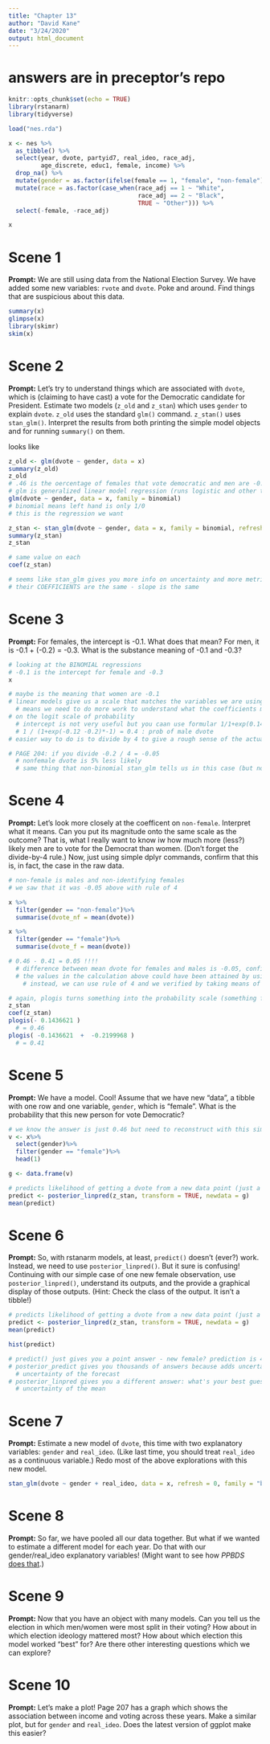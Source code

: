 ```yaml
---
title: "Chapter 13"
author: "David Kane"
date: "3/24/2020"
output: html_document
---
```

# answers are in preceptor's repo
```r
knitr::opts_chunk$set(echo = TRUE)
library(rstanarm)
library(tidyverse)

load("nes.rda")

x <- nes %>% 
  as_tibble() %>% 
  select(year, dvote, partyid7, real_ideo, race_adj, 
         age_discrete, educ1, female, income) %>% 
  drop_na() %>% 
  mutate(gender = as.factor(ifelse(female == 1, "female", "non-female"))) %>% 
  mutate(race = as.factor(case_when(race_adj == 1 ~ "White",
                                    race_adj == 2 ~ "Black",
                                    TRUE ~ "Other"))) %>% 
  select(-female, -race_adj)

x
```



# Scene 1

**Prompt:** We are still using data from the National Election Survey. We have added some new variables: `rvote` and `dvote`. Poke and around. Find things that are suspicious about this data.


```r
summary(x)
glimpse(x)
library(skimr)
skim(x)
```


# Scene 2

**Prompt:** Let's try to understand things which are associated with `dvote`, which is (claiming to have cast) a vote for the Democratic candidate for President. Estimate two models (`z_old` and `z_stan`) which uses `gender` to explain `dvote`. `z_old` uses the standard `glm()` command. `z_stan()` uses `stan_glm()`. Interpret the results from both printing the simple model objects and for running `summary()` on them.

looks like 
```r
z_old <- glm(dvote ~ gender, data = x)
summary(z_old)
z_old
# .46 is the oercentage of females that vote democratic and men are -0.05 less likely to vote democratic (41% percent)
# glm is generalized linear model regression (runs logistic and other types BUT default runs linear - we want binomial) - need to specify
glm(dvote ~ gender, data = x, family = binomial)
# binomial means left hand is only 1/0
# this is the regression we want 

z_stan <- stan_glm(dvote ~ gender, data = x, family = binomial, refresh = 0)
summary(z_stan)
z_stan

# same value on each 
coef(z_stan)

# seems like stan_glm gives you more info on uncertainty and more metrics when you run summary 
# their COEFFICIENTS are the same - slope is the same 
```


# Scene 3

**Prompt:** For females, the intercept is -0.1. What does that mean? For men, it is -0.1 + (-0.2) = -0.3. What is the substance meaning of -0.1 and -0.3? 
```r
# looking at the BINOMIAL regressions
# -0.1 is the intercept for female and -0.3 
x

# maybe is the meaning that women are -0.1 
# linear models give us a scale that matches the variables we are using, logistic regressions do not - curvy lines
  # means we need to do more work to understand what the coefficients mean
# on the logit scale of probability 
  # intercept is not very useful but you caan use formular 1/1+exp(0.14318) = 0.4 : probability of female vote, converts between two models 
  # 1 / (1+exp(-0.12 -0.2)*-1) = 0.4 : prob of male dvote 
# easier way to do is to divide by 4 to give a rough sense of the actual effect in probability terms 

# PAGE 204: if you divide -0.2 / 4 = -0.05 
  # nonfemale dvote is 5% less likely 
  # same thing that non-binomial stan_glm tells us in this case (but not always the case - when you're not at the middle of the curve)
```


# Scene 4

**Prompt:** Let's look more closely at the coefficent on `non-female`. Interpret what it means. Can you put its magnitude onto the same scale as the outcome? That is, what I really want to know iw how much more (less?) likely men are to vote for the Democrat than women.  (Don't forget the divide-by-4 rule.) Now, just using simple dplyr commands, confirm that this is, in fact, the case in the raw data.

```r
# non-female is males and non-identifying females
# we saw that it was -0.05 above with rule of 4

x %>%
  filter(gender == "non-female")%>%
  summarise(dvote_nf = mean(dvote))

x %>%
  filter(gender == "female")%>%
  summarise(dvote_f = mean(dvote))

# 0.46 - 0.41 = 0.05 !!!!
  # difference between mean dvote for females and males is -0.05, confirming the rule of 4 
  # the values in the calculation above could have been attained by using the complicated equation above in scene 3
    # instead, we can use rule of 4 and we verified by taking means of values (simple way of finding the plogis values)

# again, plogis turns something into the probability scale (something from a binomial regression) - only on coefficients, NOT intercept 
z_stan
coef(z_stan)
plogis(- 0.1436621 )
  # = 0.46
plogis( -0.1436621  +  -0.2199968 )
  # = 0.41

```


# Scene 5

**Prompt:** We have a model. Cool! Assume that we have new "data", a tibble with one row and one variable, `gender`, which is "female". What is the probability that this new person for vote Democratic?

```r
# we know the answer is just 0.46 but need to reconstruct with this simple tibble 
v <- x%>%
  select(gender)%>%
  filter(gender == "female")%>%
  head(1)

g <- data.frame(v)

# predicts likelihood of getting a dvote from a new data point (just a female)
predict <- posterior_linpred(z_stan, transform = TRUE, newdata = g)
mean(predict)
```


# Scene 6

**Prompt:** So, with rstanarm models, at least, `predict()` doesn't (ever?) work. Instead, we need to use `posterior_linpred()`. But it sure is confusing! Continuing with our simple case of one new female observation, use `posterior_linpred()`, understand its outputs, and the provide a graphical display of those outputs. (Hint: Check the class of the output. It isn't a tibble!)

```r

# predicts likelihood of getting a dvote from a new data point (just a female)
predict <- posterior_linpred(z_stan, transform = TRUE, newdata = g)
mean(predict)

hist(predict)

# predict() just gives you a point answer - new female? prediction is 46%, doesn't give you any uncertainty 
# posterior_predict gives you thousands of answers because adds uncertainty
  # uncertainty of the forecast 
# posterior_linpred gives you a different answer: what's your best guess for the likelihood of voting and whats the certainty around that guess?
  # uncertainty of the mean

```


# Scene 7

**Prompt:** Estimate a new model of `dvote`, this time with two explanatory variables: `gender` and `real_ideo`. (Like last time, you should treat `real_ideo` as a continuous variable.) Redo most of the above explorations with this new model.

```r
stan_glm(dvote ~ gender + real_ideo, data = x, refresh = 0, family = "binomial")
```


# Scene 8

**Prompt:** So far, we have pooled all our data together. But what if we wanted to estimate a different model for each year. Do that with our gender/real_ideo explanatory variables! (Might want to see how *PPBDS* [does that](https://davidkane9.github.io/PPBDS/13-classification.html#fitting-many-models-using-map-1).)

# Scene 9

**Prompt:** Now that you have an object with many models. Can you tell us the election in which men/women were most split in their voting? How about in which election ideology mattered most? How about which election this model worked "best" for? Are there other interesting questions which we can explore?

# Scene 10

**Prompt:** Let's make a plot! Page 207 has a graph which shows the association between income and voting across these years. Make a similar plot, but for `gender` and `real_ideo`. Does the latest version of ggplot make this easier?

